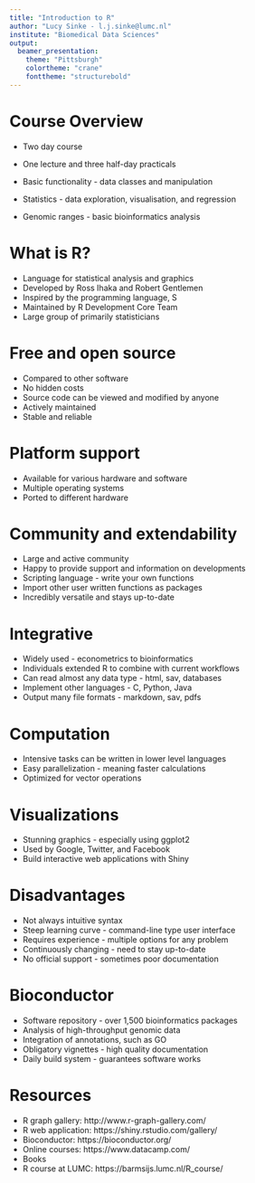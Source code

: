 ```yaml
---
title: "Introduction to R"
author: "Lucy Sinke - l.j.sinke@lumc.nl"
institute: "Biomedical Data Sciences"
output: 
  beamer_presentation:
    theme: "Pittsburgh"
    colortheme: "crane"
    fonttheme: "structurebold"
---
```


# Course Overview

- Two day course
- One lecture and three half-day practicals  

- Basic functionality - data classes and manipulation
- Statistics - data exploration, visualisation, and regression
- Genomic ranges - basic bioinformatics analysis

# What is R?

- Language for statistical analysis and graphics
- Developed by Ross Ihaka and Robert Gentlemen
- Inspired by the programming language, S
- Maintained by R Development Core Team
- Large group of primarily statisticians

# Free and open source

- Compared to other software
- No hidden costs
- Source code can be viewed and modified by anyone
- Actively maintained
- Stable and reliable 

# Platform support

- Available for various hardware and software
- Multiple operating systems
- Ported to different hardware

# Community and extendability

- Large and active community
- Happy to provide support and information on developments
- Scripting language - write your own functions
- Import other user written functions as packages
- Incredibly versatile and stays up-to-date

# Integrative

- Widely used - econometrics to bioinformatics
- Individuals extended R to combine with current workflows
- Can read almost any data type - html, sav, databases
- Implement other languages - C, Python, Java
- Output many file formats - markdown, sav, pdfs

# Computation

- Intensive tasks can be written in lower level languages
- Easy parallelization - meaning faster calculations
- Optimized for vector operations 

# Visualizations

- Stunning graphics - especially using ggplot2
- Used by Google, Twitter, and Facebook
- Build interactive web applications with Shiny

# Disadvantages

- Not always intuitive syntax
- Steep learning curve - command-line type user interface
- Requires experience - multiple options for any problem
- Continuously changing - need to stay up-to-date
- No official support - sometimes poor documentation

# Bioconductor

- Software repository - over 1,500 bioinformatics packages
- Analysis of high-throughput genomic data
- Integration of annotations, such as GO
- Obligatory vignettes - high quality documentation
- Daily build system - guarantees software works

# Resources

- R graph gallery: http://www.r-graph-gallery.com/
- R web application: https://shiny.rstudio.com/gallery/
- Bioconductor: https://bioconductor.org/
- Online courses: https://www.datacamp.com/
- Books
- R course at LUMC: https://barmsijs.lumc.nl/R_course/


